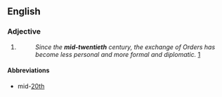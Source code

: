 ==English==

===Adjective===
{{en-adj|-}}

# {{n-g|Usually used before ''century'' to indicate the middle part of the 20th century. The term is often used to refer to the events that occurred in the second third of the twentieth century (1933-1967). However, in architecture, preservation, and real estate, it is commonly used to refer to the period from after World War II to the mid-1970s.}}
#: ''Since the '''mid-twentieth''' century, the exchange of Orders has become less personal and more formal and diplomatic.'' [http://www.royal.gov.uk/output/page4872.asp]

====Abbreviations====
* mid-[[20th]]